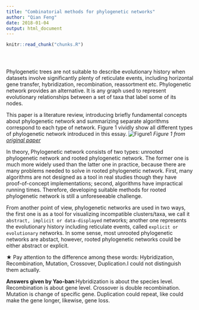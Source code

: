 ```yaml
---
title: "Combinatorial methods for phylogenetic networks"
author: "Qian Feng"
date: 2018-01-04
output: html_document
---
```


<!-- The file analysis/chunks.R contains chunks that define default settings
shared across the workflowr files. -->
```r
knitr::read_chunk("chunks.R")
```

<!-- Update knitr chunk options -->
```r
```

<!-- Insert the date the file was last updated -->
```r
```

<!-- Insert the code version (Git commit SHA1) if Git repository exists and R
 package git2r is installed -->
```r
```

<!-- Add your analysis here -->
Phylogenetic trees are not suitable to describe evolutionary history when datasets involve significantly plenty of reticulate events, including horizontal gene transfer, hybridization, recombination, reassortment etc. Phylogenetic network provides an alternative. It is any graph used to represent evolutionary relationships between a set of taxa that label some of its nodes.

This paper is a literature review, introducing briefly fundamental concepts about phylogenetic network and summarizing separate algorithms correspond to each type of network. Figure 1 vividly show all different types of phylogenetic network introduced in this essay.
![Figure1](Figure1.jpg)
*Figure 1 from [original paper](https://www.ncbi.nlm.nih.gov/pmc/articles/PMC3017387/)*  

In theory, Phylogenetic network consists of two types: unrooted phylogenetic network and rooted phylogenetic network. The former one is much more widely used than the latter one in practice, because there are many problems needed to solve in rooted phylogenetic network. First, many algorithms are not designed as a tool in real studies though they have proof-of-concept implementations; second, algorithms have impractical running times. Therefore, developing suitable methods for rooted phylogenetic network is still a unforeseeable challenge.

From another point of view, phylogenetic networks are used in two ways, the first one is as a tool for visualizing incompatible clusters/taxa, we call it ``abstract, implicit or data-displayed`` networks; another one represents the evolutionary history including reticulate events, called ``explicit or evolutionary`` networks. In some sense, most unrooted phylogenetic networks are abstact, however, rooted phylogenetic networks could be either abstract or explicit.

$\bigstar$ Pay attention to the difference among these words: Hybridization, Recombination, Mutation, Crossover, Duplication.I could not distinguish them actually.

**Answers given by Yao-ban**:Hybridization is about the species level. Recombination is about gene level. Crossover is double recombination. Mutation is change of specific gene. Duplication could repeat, like could make the gene longer, likewise, gene loss.


